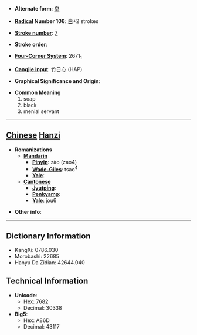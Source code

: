 * '''Alternate form''': [[皁]]

* '''[[Wiktionary:Chinese radical index| Radical]] Number 106''': [[Wiktionary:Chinese radical index 白|白]]+2 strokes

* '''[[Wiktionary:Chinese total strokes index|Stroke number]]''': [[Wiktionary:Chinese total strokes index 7|7]]

* '''Stroke order''': 

* '''[[Wiktionary:Chinese four corner index|Four-Corner System]]''': 2671<sub>1</sub>

* '''[[Wiktionary:Chinese Cangjie index|Cangjie input]]''': 竹日心 (HAP)

* '''Graphical Significance and Origin''': 

* '''Common Meaning'''
*#soap
*# black
*# menial servant


----

== [[Chinese]] [[Hanzi]] ==

* '''Romanizations'''
** '''[[Mandarin]]'''
*** '''[[Pinyin]]''': zào (zao4)
*** '''[[Wade-Giles]]''': tsao<sup>4</sup>
*** '''[[Yale]]''': 
** '''[[Cantonese]]'''
*** '''[[Jyutping]]''':
*** '''[[Penkyamp]]''': 
*** '''[[Yale]]''': jou6

* '''Other info''': 

----

== Dictionary Information ==

* KangXi: 0786.030
* Morobashi: 22685
* Hanyu Da Zidian: 42644.040

== Technical Information ==

* '''Unicode''':
** Hex: 7682
** Decimal: 30338
* '''Big5''':
** Hex: A86D
** Decimal: 43117